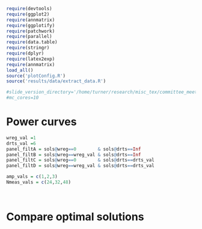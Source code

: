 ```r
require(devtools)
require(ggplot2)
require(annmatrix)
require(ggplotify)
require(patchwork)
require(parallel)
require(data.table)
require(stringr)
require(dplyr)
require(latex2exp)
require(annmatrix)
load_all()
source('plotConfig.R')
source('results/data/extract_data.R') 

#slide_version_directory='/home/turner/research/misc_tex/committee_meeting/figs/'
#mc_cores=10
```

# Power curves
```r
wreg_val =1
drts_val =6
panel_filtA = sols@wreg==0        & sols@drts==Inf 
panel_filtB = sols@wreg==wreg_val & sols@drts==Inf 
panel_filtC = sols@wreg==0        & sols@drts==drts_val
panel_filtD = sols@wreg==wreg_val & sols@drts==drts_val

amp_vals = c(1,2,3)
Nmeas_vals = c(24,32,48)




```


# Compare optimal solutions
```r


```